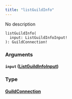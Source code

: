 ```yaml
---
title: "listGuildInfo"
---
```


No description

```
listGuildInfo(
  input: ListGuildInfoInput!
): GuildConnection!

```

### Arguments[](#arguments "Direct link to heading")

#### `input` ([ListGuildInfoInput](/developer/graphql-api/references/inputs/list-guild-info-input))[](#input-listguildinfoinput "Direct link to heading")

### Type[](#type "Direct link to heading")

#### [GuildConnection](/developer/graphql-api/references/objects/guild-connection)[](#guildconnection "Direct link to heading")